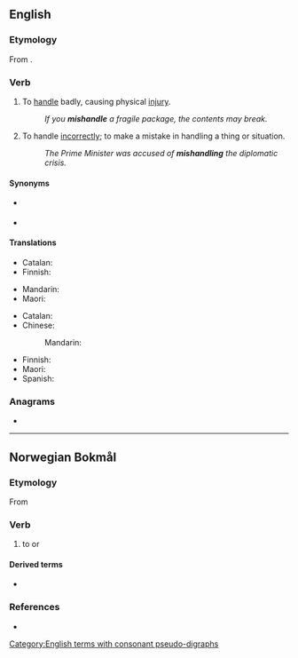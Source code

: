 ==English==

===Etymology===
From {{prefix|mis|handle|lang=en}}.

===Verb===
{{en-verb|mishandl}}

# {{lb|en|transitive}} To [[handle]] badly, causing physical [[injury]].
#: ''If you '''mishandle''' a fragile package, the contents may break.''
# {{lb|en|transitive}} To handle [[incorrect]]ly; to make a mistake in handling a thing or situation.
#: ''The Prime Minister was accused of '''mishandling''' the diplomatic crisis.''

====Synonyms====
* {{sense|handle badly}} {{l|en|maltreat}}
* {{sense|handle incorrectly}} {{l|en|mismanage}}

====Translations====
{{trans-top|handle badly}}
* Catalan: {{t+|ca|malmenar}}
* Finnish: {{t+|fi|pahoinpidellä}}
{{trans-mid}}
* Mandarin: {{t+|cmn|虐待|sc=Hani}}
* Maori: {{t|mi|haukeke}}
{{trans-bottom}}

{{trans-top|handle incorrectly}}
* Catalan: {{t+|ca|malmenar}}
* Chinese:
*: Mandarin: {{t|cmn|处理不当|sc=Hani}}
{{trans-mid}}
* Finnish: {{t|fi|tunaroida}}
* Maori: {{t|mi|raukoti}}
* Spanish: {{t+|es|llevar}} {{t+|es|mal}}
{{trans-bottom}}

===Anagrams===
* {{anagrams|en|shieldman}}

[[Category:English terms with consonant pseudo-digraphs]]

----

==Norwegian Bokmål==

===Etymology===
From {{der|nb|gml|mishandelen}}

===Verb===
{{head|nb|verb|imperative|mishandl|or|mishandle|present tense|mishandler|simple past and past participle|mishandla|or|mishandlet}}

# to {{l|en|maltreat}} or {{l|en|mistreat}}

====Derived terms====
* {{l|nb|mishandling}}

===References===
* {{R:The Bokmål Dictionary}}